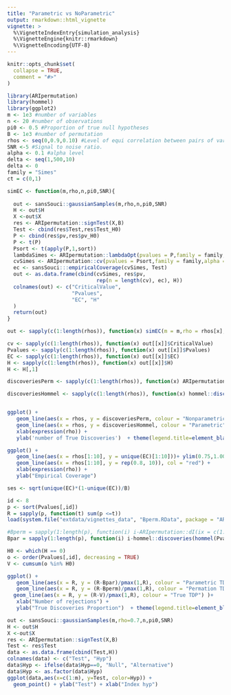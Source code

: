 ```yaml
---
title: "Parametric vs NoParametric"
output: rmarkdown::html_vignette
vignette: >
  %\VignetteIndexEntry{simulation_analysis}
  %\VignetteEngine{knitr::rmarkdown}
  %\VignetteEncoding{UTF-8}
---
```


```r
knitr::opts_chunk$set(
  collapse = TRUE,
  comment = "#>"
)
```


```r
library(ARIpermutation)
library(hommel)
library(ggplot2)
m <- 1e3 #number of variables
n <- 20 #number of observations
pi0 <- 0.5 #Proportion of true null hypotheses
B <- 1e3 #number of permutation
rhos <- seq(0,0.9,0.10) #Level of equi correlation between pairs of variables
SNR <-5 #Signal to noise ratio. 
alpha <- 0.1 #alpha level
delta <- seq(1,500,10)
delta <- 0
family = "Simes"
ct = c(0,1)
```

```r
simEC <- function(m,rho,n,pi0,SNR){
  
  out <- sansSouci::gaussianSamples(m,rho,n,pi0,SNR)
  H <- out$H
  X <-out$X
  res <- ARIpermutation::signTest(X,B)
  Test <- cbind(res$Test,res$Test_H0)
  P <- cbind(res$pv,res$pv_H0)
  P <- t(P)
  Psort <- t(apply(P,1,sort))
  lambdaSimes <- ARIpermutation::lambdaOpt(pvalues = P,family = family,ct = ct,alpha = alpha,delta = 0)
  cvSimes <- ARIpermutation::cv(pvalues = Psort,family = family,alpha = alpha,lambda = lambdaSimes,ct = ct,delta = 0)
  ec <- sansSouci:::empiricalCoverage(cvSimes, Test)
  out <- as.data.frame(cbind(cvSimes, res$pv, 
                             rep(n = length(cv), ec), H))
  colnames(out) <- c("CriticalValue", 
                     "Pvalues", 
                     "EC", "H"
  )
  return(out)
}
```

```r

out <- sapply(c(1:length(rhos)), function(x) simEC(m = m,rho = rhos[x],n = n,pi0 = pi0,SNR = SNR),simplify = FALSE)

cv <- sapply(c(1:length(rhos)), function(x) out[[x]]$CriticalValue)
Pvalues <- sapply(c(1:length(rhos)), function(x) out[[x]]$Pvalues)
EC <- sapply(c(1:length(rhos)), function(x) out[[x]]$EC)
H <- sapply(c(1:length(rhos)), function(x) out[[x]]$H)
H <- H[,1]

discoveriesPerm <- sapply(c(1:length(rhos)), function(x) ARIpermutation::dI(ix = c(1:1000),cv = cv[,x],praw = Pvalues[,x]))

discoveriesHommel <- sapply(c(1:length(rhos)), function(x) hommel::discoveries(hommel(Pvalues[,x]),ix = c(1:1000)))


ggplot() +
   geom_line(aes(x = rhos, y = discoveriesPerm, colour = "Nonparametric"))+ 
   geom_line(aes(x = rhos, y = discoveriesHommel, colour = "Parametric")) +
   xlab(expression(rho)) +
   ylab('number of True Discoveries')  + theme(legend.title=element_blank())

```

```r

ggplot() +
   geom_line(aes(x = rhos[1:10], y = unique(EC)[1:10]))+ ylim(0.75,1.005) +
   geom_line(aes(x = rhos[1:10], y = rep(0.8, 10)), col = "red") +
   xlab(expression(rho)) +
   ylab("Empirical Coverage")

ses <- sqrt(unique(EC)*(1-unique(EC))/B)
```

```r
id <- 8
p <- sort(Pvalues[,id])
R = sapply(p, function(t) sum(p <=t)) 
load(system.file("extdata/vignettes_data", "Bperm.RData", package = "ARIpermutation"))

#Bperm = sapply(1:length(p), function(i) i-ARIpermutation::dI(ix = c(1:i),cv = cv[,id],praw = Pvalues[,id]))       
Bpar = sapply(1:length(p), function(i) i-hommel::discoveries(hommel(Pvalues[,id], simes = TRUE), ix=1:i, alpha=alpha))

H0 <- which(H == 0)
o <- order(Pvalues[,id], decreasing = TRUE)
V <- cumsum(o %in% H0)

ggplot() +
   geom_line(aes(x = R, y = (R-Bpar)/pmax(1,R), colour = "Parametric TDP"))+ ylim(0,0.5) +
   geom_line(aes(x = R, y = (R-Bperm)/pmax(1,R), colour = "Permation TDP")) +
  geom_line(aes(x = R, y = (R-V)/pmax(1,R), colour = "True TDP") )+
   xlab("Number of rejections") +
   ylab("True Discoveries Proportion")  + theme(legend.title=element_blank())

```

```r
out <- sansSouci::gaussianSamples(m,rho=0.7,n,pi0,SNR)
H <- out$H
X <-out$X
res <- ARIpermutation::signTest(X,B)
Test <- res$Test
data <- as.data.frame(cbind(Test,H))
colnames(data) <- c("Test", "Hyp")
data$Hyp <- ifelse(data$Hyp==0, "Null", "Alternative")
data$Hyp <- as.factor(data$Hyp)
ggplot(data,aes(x=c(1:m), y=Test, color=Hyp)) +
  geom_point() + ylab("Test") + xlab("Index hyp")

```

